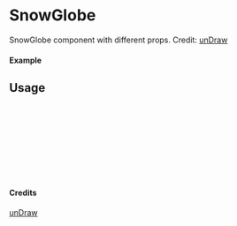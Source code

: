 
<Meta of={SnowGlobe} title="unDraw/SnowGlobe" />

# SnowGlobe

SnowGlobe component with different props.
Credit: [unDraw](https://undraw.co/illustrations)

#### Example

<Canvas of={SnowGlobe.Primary} />

## Usage

```ts
import { SnowGlobe } from "yadl-ui";

const Example = () => {
  return (
      <SnowGlobe />
  );
};

export default Example;
```

#### Credits
[unDraw](https://undraw.co/illustrations)
